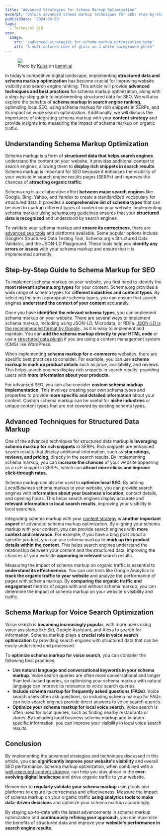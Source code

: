 ```yaml
---
title: "Advanced Strategies for Schema Markup Optimization"
excerpt: "Unlock advanced schema markup techniques for SEO: step-by-step guide, benefits for ranking and voice search, and tips for integrating with content strategy."
publishDate: '2024-03-09'
tags:
  - Technical SEO
seo:
  image:
    src: '/advanced-strategies-for-schema-markup-optimization.webp'
    alt: "A multicolored cube of glass on a white background photo"
---
```


<figure>
  <Image 
    id="cover-img" 
    src={coverImage} 
    loading="eager" 
    priority={true} 
  />
  <figcaption>
    Photo by <a href="https://www.lummi.ai/creator/kubadesign">Kuba</a> on <a href="https://www.lummi.ai/">lummi.ai</a>
  </figcaption>
</figure>

In today's competitive digital landscape, implementing **structured data and schema markup optimization** has become crucial for improving website visibility and search engine ranking. This article will provide **advanced techniques and best practices** for schema markup optimization, along with a step-by-step guide to implementing structured data for SEO. We will also explore the benefits of **schema markup in search engine ranking**, optimizing local SEO, using schema markup for rich snippets in SERPs, and its impact on voice search optimization. Additionally, we will discuss the importance of integrating schema markup with your **content strategy** and provide insights into measuring the impact of schema markup on organic traffic.

## Understanding Schema Markup Optimization

Schema markup is a form of **structured data that helps search engines** understand the content on your website. It provides additional context to search engines, allowing them to **display rich snippets in search results**. Schema markup is important for SEO because it enhances the visibility of your website in search engine results pages (SERPs) and improves the chances of **attracting organic traffic**.

Schema.org is a collaborative effort **between major search engines** like Google, Bing, Yahoo, and Yandex to create a standardized vocabulary for structured data. It provides a **comprehensive list of schema types** that can be used to markup different types of content on your website. Implementing schema markup using [schema.org guidelines](https://schema.org/docs/documents.html) ensures that your **structured data is recognized** and understood by search engines.

To validate your schema markup and **ensure its correctness**, there are [advanced seo tools](https://www.serp-secrets.com/blog/essential-tools-for-seo-optimizing/) and platforms available. Some popular options include Google's Structured Data Testing Tool, Schema.org's Structured Data Validator, and the JSON-LD Playground. These tools help you **identify any errors or issues** with your schema markup and ensure that it is implemented correctly.

## Step-by-Step Guide to Schema Markup for SEO

To implement schema markup on your website, you first need to identify the **most relevant schema.org types** for your content. Schema.org provides a wide range of schema types for d**ifferent industries and content types**. By selecting the most appropriate schema types, you can ensure that search engines **understand the context of your content** accurately.

Once you have **identified the relevant schema types**, you can implement schema markup on your website. There are several ways to implement schema markup, including using JSON-LD, Microdata, or RDFa. [JSON-LD is the recommended format by Google](https://developers.google.com/search/docs/appearance/structured-data/intro-structured-data#:~:text=In%20general%2C%20Google%20recommends%20using,less%20prone%20to%20user%20errors)., as it is easy to implement and maintain. You can **add the schema markup directly to your HTML code** or use a [structured data plugin](https://wordpress.org/plugins/schema-and-structured-data-for-wp/) if you are using a content management system (CMS) like WordPress.

When implementing **schema markup for e-commerce** websites, there are specific best practices to consider. For example, you can use **schema markup to mark up product details** such as price, availability, and reviews. This helps search engines display rich snippets in search results, providing users with **more information about your products**.

For advanced SEO, you can also consider **custom schema markup implementation**. This involves creating your own schema types and properties to provide **more specific and detailed information** about your content. Custom schema markup can be useful for **niche industries** or unique content types that are not covered by existing schema types.

## Advanced Techniques for Structured Data Markup

One of the advanced techniques for structured data markup is **leveraging schema markup for rich snippets** in SERPs. Rich snippets are enhanced search results that display additional information, such as **star ratings, reviews, and pricing**, directly in the search results. By implementing schema markup, you can **increase the chances** of your website appearing as a rich snippet in SERPs, which can **attract more clicks and improve click-through rates**.

Schema markup can also be used to **optimize local SEO**. By adding _LocalBusiness_ schema markup to your website, you can provide search engines with **information about your business's location**, contact details, and opening hours. This helps search engines display accurate and **relevant information in local search results**, improving your visibility in local searches.

Integrating schema markup with your [content strategy](https://www.serp-secrets.com/blog/adapting-to-googles-helpful-content-era/) is **another important aspect** of advanced schema markup optimization. By aligning your schema markup with your content, you can provide search engines with **more context and relevance**. For example, if you have a blog post about a specific product, you can use schema markup to **mark up the product details within the content**. This helps search engines understand the relationship between your content and the structured data, improving the chances of your website **appearing in relevant** search results.

Measuring the impact of schema markup on organic traffic is essential to **understand its effectiveness**. You can use tools like Google Analytics to **track the organic traffic to your website** and analyze the performance of pages with schema markup. By **comparing the organic traffic and engagement** metrics of pages with and without schema markup, you can determine the impact of schema markup on your website's visibility and traffic.

## Schema Markup for Voice Search Optimization

Voice search is **becoming increasingly popular**, with more users using voice assistants like Siri, Google Assistant, and Alexa to search for information. Schema markup plays a **crucial role in voice search optimization** by providing search engines with structured data that can be easily understood and processed.

To **optimize schema markup for voice search**, you can consider the following best practices:

- **Use natural language and conversational keywords in your schema markup**. Voice search queries are often more conversational and longer than text-based queries, so optimizing your schema markup with natural language can improve its relevance to voice search queries.
- **Include schema markup for frequently asked questions (FAQs)**. Voice search users often ask questions, so including schema markup for FAQs can help search engines provide direct answers to voice search queries.
- **Optimize your schema markup for local voice search**. Voice search is often used for local queries, such as finding nearby restaurants or stores. By including local business schema markup and location-specific information, you can improve your visibility in local voice search results.

## Conclusion

By implementing the advanced strategies and techniques discussed in this article, you can **significantly improve your website's visibility** and overall SEO performance. Schema markup optimization, when combined with a [well-executed content strategy](https://www.serp-secrets.com/blog/optimizing-content-for-google-search-generative-experience/), can help you stay ahead in the **ever-evolving digital landscape** and drive organic traffic to your website.

Remember to **regularly validate your schema markup** using tools and platforms to ensure its correctness and effectiveness. Measure the impact of schema markup on your organic traffic **using analytics tools to make data-driven decisions** and optimize your schema markup accordingly.

By staying up-to-date with the latest advancements in schema markup optimization and **continuously refining your approach**, you can maximize the benefits of structured data and improve your **website's performance in search engine results**.